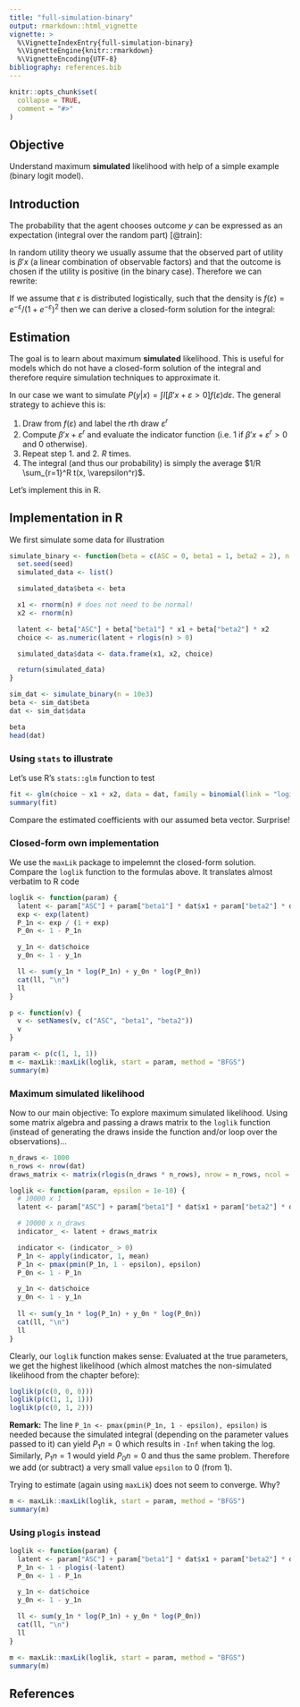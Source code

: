```yaml
---
title: "full-simulation-binary"
output: rmarkdown::html_vignette
vignette: >
  %\VignetteIndexEntry{full-simulation-binary}
  %\VignetteEngine{knitr::rmarkdown}
  %\VignetteEncoding{UTF-8}
bibliography: references.bib
---
```


```r
knitr::opts_chunk$set(
  collapse = TRUE,
  comment = "#>"
)
```

## Objective

Understand maximum **simulated** likelihood with help of a simple example (binary logit model).

## Introduction

The probability that the agent chooses outcome $y$ can be expressed as an expectation (integral over the random part) [@train]:

\begin{align}
P(y|x) &= Prob(I[h(x, \varepsilon) = y] = 1) \\
&= \int I[h(x, \varepsilon) = y] f(\varepsilon) d\varepsilon
\end{align}

In random utility theory we usually assume that the observed part of utility is $\beta'x$ (a linear combination of observable factors) and that the outcome is chosen if the utility is positive (in the binary case). Therefore we can rewrite:

\begin{equation}
P(y|x) = \int I[\beta'x + \varepsilon > 0] f(\varepsilon) d\varepsilon
\end{equation}

If we assume that $\varepsilon$ is distributed logistically, such that the density is $f(\varepsilon) = e^{-\varepsilon} / (1 + e^{-\varepsilon})^2$ then we can derive a closed-form solution for the integral:

\begin{align}
P(y|x) &= \int I[\beta'x + \varepsilon > 0] f(\varepsilon) d\varepsilon \\
&= \int I[\varepsilon > -\beta'x] f(\varepsilon) d\varepsilon \\
&= \int_{\varepsilon = -\beta'x}^{\infty} f(\varepsilon) d\varepsilon \\
&= 1 - F(-\beta' x) = 1 - \frac{1}{1+e^{\beta' x}} \\
&= \frac{e^{\beta' x}}{1 + e^{\beta' x}}
\end{align}

## Estimation

The goal is to learn about maximum **simulated** likelihood. This is useful for models which do not have a closed-form solution of the integral and therefore require simulation techniques to approximate it.

In our case we want to simulate $P(y|x) = \int I[\beta'x + \varepsilon > 0] f(\varepsilon) d\varepsilon$. The general strategy to achieve this is:

1. Draw from $f(\varepsilon)$ and label the $r$th draw $\varepsilon^r$
2. Compute $\beta' x + \varepsilon^r$ and evaluate the indicator function (i.e. $1$ if $\beta' x + \varepsilon^r > 0$ and $0$ otherwise).
3. Repeat step 1. and 2. $R$ times.
4. The integral (and thus our probability) is simply the average $1/R \sum_{r=1}^R t(x, \varepsilon^r)$.

Let's implement this in R.

## Implementation in R

We first simulate some data for illustration

```r
simulate_binary <- function(beta = c(ASC = 0, beta1 = 1, beta2 = 2), n = 1000, seed = 0) {
  set.seed(seed)
  simulated_data <- list()

  simulated_data$beta <- beta

  x1 <- rnorm(n) # does not need to be normal!
  x2 <- rnorm(n)

  latent <- beta["ASC"] + beta["beta1"] * x1 + beta["beta2"] * x2
  choice <- as.numeric(latent + rlogis(n) > 0)

  simulated_data$data <- data.frame(x1, x2, choice)

  return(simulated_data)
}

sim_dat <- simulate_binary(n = 10e3)
beta <- sim_dat$beta
dat <- sim_dat$data

beta
head(dat)
```

### Using `stats` to illustrate

Let's use R's `stats::glm` function to test

```r
fit <- glm(choice ~ x1 + x2, data = dat, family = binomial(link = "logit"))
summary(fit)
```

Compare the estimated coefficients with our assumed beta vector. Surprise!

### Closed-form own implementation

We use the `maxLik` package to impelemnt the closed-form solution. Compare the `loglik` function to the formulas above. It translates almost verbatim to R code

```r
loglik <- function(param) {
  latent <- param["ASC"] + param["beta1"] * dat$x1 + param["beta2"] * dat$x2
  exp <- exp(latent)
  P_1n <- exp / (1 + exp)
  P_0n <- 1 - P_1n

  y_1n <- dat$choice
  y_0n <- 1 - y_1n

  ll <- sum(y_1n * log(P_1n) + y_0n * log(P_0n))
  cat(ll, "\n")
  ll
}

p <- function(v) {
  v <- setNames(v, c("ASC", "beta1", "beta2"))
  v
}

param <- p(c(1, 1, 1))
m <- maxLik::maxLik(loglik, start = param, method = "BFGS")
summary(m)
```

### Maximum simulated likelihood

Now to our main objective: To explore maximum simulated likelihood. Using some matrix algebra and passing a draws matrix to the `loglik` function (instead of generating the draws inside the function and/or loop over the observations)...

```r
n_draws <- 1000
n_rows <- nrow(dat)
draws_matrix <- matrix(rlogis(n_draws * n_rows), nrow = n_rows, ncol = n_draws)

loglik <- function(param, epsilon = 1e-10) {
  # 10000 x 1
  latent <- param["ASC"] + param["beta1"] * dat$x1 + param["beta2"] * dat$x2

  # 10000 x n_draws
  indicator_ <- latent + draws_matrix

  indicator <- (indicator_ > 0)
  P_1n <- apply(indicator, 1, mean)
  P_1n <- pmax(pmin(P_1n, 1 - epsilon), epsilon)
  P_0n <- 1 - P_1n

  y_1n <- dat$choice
  y_0n <- 1 - y_1n
  
  ll <- sum(y_1n * log(P_1n) + y_0n * log(P_0n))
  cat(ll, "\n")
  ll
}
```

Clearly, our `loglik` function makes sense: Evaluated at the true parameters, we get the highest likelihood (which almost matches the non-simulated likelihood from the chapter before):

```r
loglik(p(c(0, 0, 0)))
loglik(p(c(1, 1, 1)))
loglik(p(c(0, 1, 2)))
```

**Remark:** The line `P_1n <- pmax(pmin(P_1n, 1 - epsilon), epsilon)` is needed because the simulated integral (depending on the parameter values passed to it) can yield $P_1n = 0$ which results in `-Inf` when taking the log. Similarly, $P_1n = 1$ would yield $P_0n = 0$ and thus the same problem. Therefore we add (or subtract) a very small value `epsilon` to 0 (from 1).

Trying to estimate (again using `maxLik`) does not seem to converge. Why?

```r
m <- maxLik::maxLik(loglik, start = param, method = "BFGS")
summary(m)
```

### Using `plogis` instead

```r
loglik <- function(param) {
  latent <- param["ASC"] + param["beta1"] * dat$x1 + param["beta2"] * dat$x2
  P_1n <- 1 - plogis(-latent)
  P_0n <- 1 - P_1n

  y_1n <- dat$choice
  y_0n <- 1 - y_1n

  ll <- sum(y_1n * log(P_1n) + y_0n * log(P_0n))
  cat(ll, "\n")
  ll
}

m <- maxLik::maxLik(loglik, start = param, method = "BFGS")
summary(m)
```



## References
